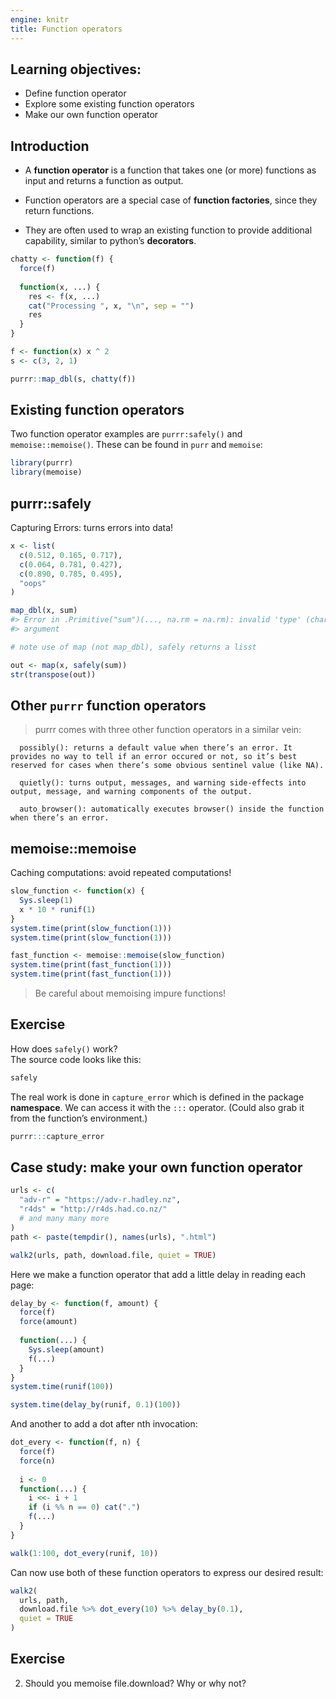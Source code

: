 ```yaml
---
engine: knitr
title: Function operators
---
```


## Learning objectives:

- Define function operator
- Explore some existing function operators
- Make our own function operator



## Introduction 

<!--- ```{r 10-01, fig.align='center',fig.dim="50%", fig.cap="Credits: 2001-2003 Michael P.Frank (https://slideplayer.com/slide/17666226/)",echo=FALSE}

knitr::include_graphics("images/11-maths_example.png")
``` --->

- A **function operator** is a function that takes one (or more) functions as input and returns a function as output.

- Function operators are a special case of **function factories**, since they return functions.

- They are often used to wrap an existing function to provide additional capability, similar to python's **decorators**. 

```r
chatty <- function(f) {
  force(f)
  
  function(x, ...) {
    res <- f(x, ...)
    cat("Processing ", x, "\n", sep = "")
    res
  }
}

f <- function(x) x ^ 2
s <- c(3, 2, 1)

purrr::map_dbl(s, chatty(f))

```

## Existing function operators 

Two function operator examples are `purrr:safely()` and `memoise::memoise()`.  These can be found in `purr` and `memoise`:

```r
library(purrr)
library(memoise)
```

## purrr::safely {-}

Capturing Errors: turns errors into data!

      
```r
x <- list(
  c(0.512, 0.165, 0.717),
  c(0.064, 0.781, 0.427),
  c(0.890, 0.785, 0.495),
  "oops"
)
```

```r
map_dbl(x, sum)
#> Error in .Primitive("sum")(..., na.rm = na.rm): invalid 'type' (character) of
#> argument
```


```r
# note use of map (not map_dbl), safely returns a lisst

out <- map(x, safely(sum))
str(transpose(out))
```
      


## Other `purrr` function operators {-}

<!---
```r
knitr::include_graphics("images/11-function_operators.png")
```
--->

> purrr comes with three other function operators in a similar vein:

      
      possibly(): returns a default value when there’s an error. It provides no way to tell if an error occured or not, so it’s best reserved for cases when there’s some obvious sentinel value (like NA).

      quietly(): turns output, messages, and warning side-effects into output, message, and warning components of the output.

      auto_browser(): automatically executes browser() inside the function when there’s an error.


## memoise::memoise {-}

Caching computations: avoid repeated computations!
 

```r
slow_function <- function(x) {
  Sys.sleep(1)
  x * 10 * runif(1)
}
system.time(print(slow_function(1)))
system.time(print(slow_function(1)))
```

```r
fast_function <- memoise::memoise(slow_function)
system.time(print(fast_function(1)))
system.time(print(fast_function(1)))
```

> Be careful about memoising impure functions! 

## Exercise {-}

How does `safely()` work?  
The source code looks like this:

```r
safely
```

The real work is done in `capture_error` which is defined in the package **namespace**. We can access it with the `:::` operator. (Could also grab it from the function's environment.)

```r
purrr:::capture_error
```

## Case study: make your own function operator


```r
urls <- c(
  "adv-r" = "https://adv-r.hadley.nz", 
  "r4ds" = "http://r4ds.had.co.nz/"
  # and many many more
)
path <- paste(tempdir(), names(urls), ".html")

walk2(urls, path, download.file, quiet = TRUE)
```


Here we make a function operator that add a little delay in reading each page:

```r
delay_by <- function(f, amount) {
  force(f)
  force(amount)
  
  function(...) {
    Sys.sleep(amount)
    f(...)
  }
}
system.time(runif(100))

system.time(delay_by(runif, 0.1)(100))

```


And another to add a dot after nth invocation:

```r
dot_every <- function(f, n) {
  force(f)
  force(n)
  
  i <- 0
  function(...) {
    i <<- i + 1
    if (i %% n == 0) cat(".")
    f(...)
  }
}

walk(1:100, dot_every(runif, 10))

```

Can now use both of these function operators to express our desired result:

```r
walk2(
  urls, path, 
  download.file %>% dot_every(10) %>% delay_by(0.1), 
  quiet = TRUE
)
```

## Exercise {-}

2) Should you memoise file.download? Why or why not?
